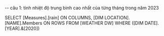 ﻿-- câu 1: tính nhiệt độ trung bình cao nhất của từng tháng trong năm 2023

SELECT [Measures].[rain] ON COLUMNS,
[DIM LOCATION].[NAME].Members ON ROWS
FROM [WEATHER DW]
WHERE ([DIM DATE].[YEAR].&[2020])